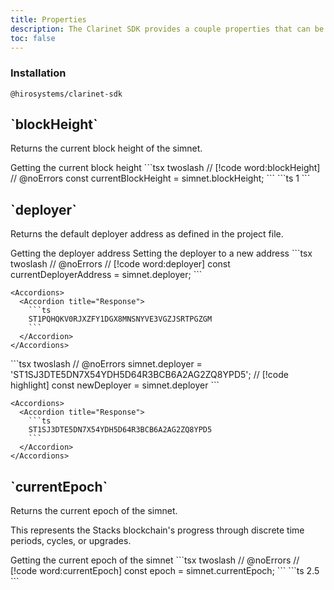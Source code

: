 ```yaml
---
title: Properties
description: The Clarinet SDK provides a couple properties that can be used to interact with the simnet.
toc: false
---
```





### Installation

```package-install
@hirosystems/clarinet-sdk
```

<Root className='text-md'>

<API className='api my-24'>

<div className='flex-1'>

<h2 className='mt-0'>`blockHeight`</h2>

Returns the current block height of the simnet.

</div>

<APIExample className='api-example xl:w-[50%]'>

<Tabs defaultValue="default">
  <TabsList className='flex flex-wrap'>
    <TabsTrigger value="default" className='tab group'>
      <Badge variant='outline' className='badge transition-colors hover:text-neutral-900 dark:group-hover:text-white'>Getting the current block height</Badge>
    </TabsTrigger>
  </TabsList>
  <TabsContent value="default">
    ```tsx twoslash
    // [!code word:blockHeight]
    // @noErrors
    const currentBlockHeight = simnet.blockHeight;
    ```
  </TabsContent>
</Tabs>

<Accordions>
  <Accordion title="Response">
    ```ts
    1
    ```
  </Accordion>
</Accordions>

</APIExample>

</API>

<API className='api my-24'>

<div className='flex-1'>

<h2 className='mt-0'>`deployer`</h2>

Returns the default deployer address as defined in the project file.

</div>

<APIExample className='api-example xl:w-[50%]'>

<Tabs defaultValue="default">
  <TabsList className='flex flex-wrap'>
    <TabsTrigger value="default" className='tab group'>
      <Badge variant='outline' className='badge transition-colors hover:text-neutral-900 dark:group-hover:text-white'>Getting the deployer address</Badge>
    </TabsTrigger>
    <TabsTrigger value="set-deployer" className='tab group'>
      <Badge variant='outline' className='badge transition-colors hover:text-neutral-900 dark:group-hover:text-white'>Setting the deployer to a new address</Badge>
    </TabsTrigger>
  </TabsList>
  <TabsContent value="default">
    ```tsx twoslash
    // @noErrors
    // [!code word:deployer]
    const currentDeployerAddress = simnet.deployer;
    ```

    <Accordions>
      <Accordion title="Response">
        ```ts
        ST1PQHQKV0RJXZFY1DGX8MNSNYVE3VGZJSRTPGZGM
        ```
      </Accordion>
    </Accordions>
  </TabsContent>
  <TabsContent value="set-deployer">
    ```tsx twoslash
    // @noErrors
    simnet.deployer = 'ST1SJ3DTE5DN7X54YDH5D64R3BCB6A2AG2ZQ8YPD5'; // [!code highlight]
    const newDeployer = simnet.deployer
    ```

    <Accordions>
      <Accordion title="Response">
        ```ts
        ST1SJ3DTE5DN7X54YDH5D64R3BCB6A2AG2ZQ8YPD5
        ```
      </Accordion>
    </Accordions>
  </TabsContent>
</Tabs>

</APIExample>

</API>

<API className='api my-24'>

<div className='flex-1'>

<h2 className='mt-0'>`currentEpoch`</h2>

Returns the current epoch of the simnet.

This represents the Stacks blockchain's progress through discrete time periods, cycles, or upgrades.

</div>

<APIExample className='api-example xl:w-[50%]'>

<Tabs defaultValue="default">
  <TabsList className='flex flex-wrap'>
    <TabsTrigger value="default" className='tab group'>
      <Badge variant='outline' className='badge transition-colors hover:text-neutral-900 dark:group-hover:text-white'>Getting the current epoch of the simnet</Badge>
    </TabsTrigger>
  </TabsList>
  <TabsContent value="default">
    ```tsx twoslash
    // @noErrors
    // [!code word:currentEpoch]
    const epoch = simnet.currentEpoch;
    ```
  </TabsContent>
</Tabs>

<Accordions>
  <Accordion title="Response">
    ```ts
    2.5
    ```
  </Accordion>
</Accordions>

</APIExample>

</API>

</Root>